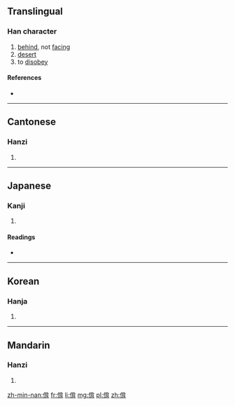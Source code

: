 ==Translingual==

===Han character===
{{Han char|rn=9|rad=人|as=09|sn=11|four=2122<sub>7</sub>|canj=人中心月 (OLPB)|ids=⿰[[亻]][[背]]}}

# [[behind]], not [[facing]]
# [[desert]]
# to [[disobey]]

====References====
* {{Han ref|kx=0111.010|dkj=00865|dj=0237.020|hdz=10188.140|uh=505D|ud=20573|bh=D453|bd=54355}}

----

==Cantonese==

===Hanzi===
{{yue-hanzi|jyut=[[bui3]]|y=bui3}}

# {{defn|lang=yue|sort=人09}}

----

==Japanese==

===Kanji===
{{ja-kanji|grade=|rs=人09}}

# {{defn|lang=ja|sort=人09}}

====Readings====
* {{ja-readings|on=[[はい]] (hai), [[ばい]] (bai)|kun=[[すてる]] (suteru), [[そむく]] (somuku)}}

----

==Korean==

===Hanja===
{{ko-hanja|hangeul=배|rv=bae|mr=pae}}

# {{defn|lang=ko|sort=人09}}

----

==Mandarin==

===Hanzi===
{{cmn-hanzi|pin=[[bèi]] ([[bei4]])|wg=pei<sup>4</sup>}}

# {{defn|lang=cmn|sort=人09}}

[[zh-min-nan:偝]]
[[fr:偝]]
[[li:偝]]
[[mg:偝]]
[[pl:偝]]
[[zh:偝]]